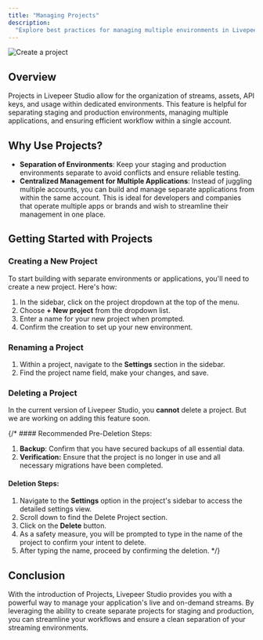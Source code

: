 ```yaml
---
title: "Managing Projects"
description:
  "Explore best practices for managing multiple environments in Livepeer Studio"
---
```


![Create a project](/images/project-creation.png)

## Overview

Projects in Livepeer Studio allow for the organization of streams, assets, API
keys, and usage within dedicated environments. This feature is helpful for
separating staging and production environments, managing multiple applications,
and ensuring efficient workflow within a single account.

## Why Use Projects?

- **Separation of Environments**: Keep your staging and production environments
  separate to avoid conflicts and ensure reliable testing.
- **Centralized Management for Multiple Applications**: Instead of juggling
  multiple accounts, you can build and manage separate applications from within
  the same account. This is ideal for developers and companies that operate
  multiple apps or brands and wish to streamline their management in one place.

## Getting Started with Projects

### Creating a New Project

To start building with separate environments or applications, you'll need to
create a new project. Here's how:

1. In the sidebar, click on the project dropdown at the top of the menu.
2. Choose **+ New project** from the dropdown list.
3. Enter a name for your new project when prompted.
4. Confirm the creation to set up your new environment.


### Renaming a Project

1. Within a project, navigate to the **Settings** section in the sidebar.
2. Find the project name field, make your changes, and save.


### Deleting a Project

  In the current version of Livepeer Studio, you **cannot** delete a project. But we are working on adding this feature soon.

{/* #### Recommended Pre-Deletion Steps:

1. **Backup**: Confirm that you have secured backups of all essential data.
2. **Verification:** Ensure that the project is no longer in use and all
   necessary migrations have been completed.

#### Deletion Steps:

1. Navigate to the **Settings** option in the project's sidebar to access the
   detailed settings view.
2. Scroll down to find the Delete Project section.
3. Click on the **Delete** button.
4. As a safety measure, you will be prompted to type in the name of the project
   to confirm your intent to delete.
5. After typing the name, proceed by confirming the deletion. */}

## Conclusion

With the introduction of Projects, Livepeer Studio provides you with a powerful
way to manage your application's live and on-demand streams. By leveraging the
ability to create separate projects for staging and production, you can
streamline your workflows and ensure a clean separation of your streaming
environments.
